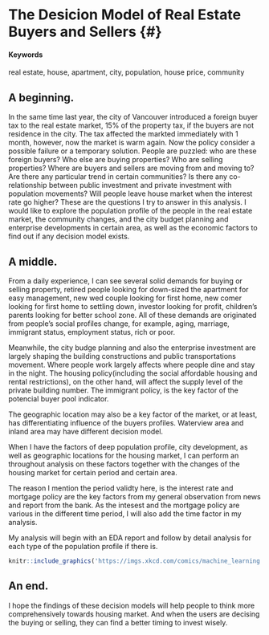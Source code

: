 # The Desicion Model of Real Estate Buyers and Sellers {#}

#### Keywords

real estate, house, apartment, city, population, house price, community

## A beginning.

In the same time last year, the city of Vancouver introduced a foreign buyer tax to the real estate market, 15% of the property tax, if the buyers are not residence in the city. The tax affected the markted immediately with 1 month, however, now the market is warm again. Now the policy consider a possible failure or a temporary solution. People are puzzled: who are these foreign buyers? Who else are buying properties? Who are selling properties? Where are buyers and sellers are moving from and moving to? Are there any particular trend in certain communities? Is there any co-relationship between public investment and private investment with population movements? Will people leave house market when the interest rate go higher? These are the questions I try to answer in this analysis. I would like to explore the population profile of the people in the real estate market, the community changes, and the city budget planning and enterprise developments in certain area, as well as the economic factors to find out if any decision model exists. 

## A middle.
From a daily experience, I can see several solid demands for buying or selling property, retired people looking for down-sized the apartment for easy management, new wed couple looking for first home, new comer looking for first home to settling down, investor looking for profit, children's parents looking for better school zone. All of these demands are originated from people's social profiles change, for example, aging, marriage, immigrant status, employment status, rich or poor. 

Meanwhile, the city budge planning and also the enterprise investment are largely shaping the building constructions and public transportations movement. Where people work largely affects where people dine and stay in the night. The housing policy(including the social affordable housing and rental restrictions), on the other hand, will affect the supply level of the private building number. The immigrant policy, is the key factor of the potencial buyer pool indicator. 

The geographic location may also be a key factor of the market, or at least, has differentiating influence of the buyers profiles. Waterview area and inland area may have different decision model. 

When I have the factors of deep population profile, city development,  as well as geographic locations for the housing market, I can perform an throughout analysis on these factors together with the changes of the housing market for certain period and certain area. 

The reason I mention the period validty here, is the interest rate and mortgage policy are the key factors from my general observation from news and report from the bank. As the intesest and the mortgage policy are various in the different time period, I will also add the time factor in my analysis. 

My analysis will begin with an EDA report and follow by detail analysis for each type of the population profile if there is. 

<!-- ...or include images directly from the web. Cite your sources! -->
```r
knitr::include_graphics('https://imgs.xkcd.com/comics/machine_learning.png')
```

## An end.
I hope the findings of these decision models will help people to think more comprehensively towards housing market. 
And when the users are decising the buying or selling, they can find a better timing to invest wisely. 

